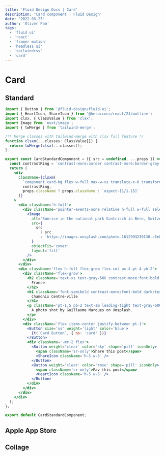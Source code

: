 ```yaml
---
title: 'Fluid Design Docs | Card'
description: 'Card component | Fluid Design'
date: '2022-08-23'
author: 'Oliver Pan'
tags:
  - 'fluid ui'
  - 'react'
  - 'framer motion'
  - 'headless ui'
  - 'tailwindcss'
  - 'card'
---
```


# Card

## Standard

<CodeFrame title='Standard'>
  <CardExamples.Standard />
</CodeFrame>

```jsx
import { Button } from '@fluid-design/fluid-ui';
import { HeartIcon, ShareIcon } from '@heroicons/react/24/outline';
import clsx, { ClassValue } from 'clsx';
import Image from 'next/image';
import { twMerge } from 'tailwind-merge';

/** Merge classes with tailwind-merge with clsx full feature */
function clsxm(...classes: ClassValue[]) {
  return twMerge(clsx(...classes));
}

export const CardStandardComponent = ({ src = undefined, ...props }) => {
  const contrastRing = `contrast-more:border contrast-more:border-gray-800 dark:contrast-more:border-gray-200`;
  return (
    <div
      className={clsxm(
        `component card-bg flex w-full max-w-xs translate-x-0 transform flex-col overflow-hidden rounded-xl bg-gray-50 shadow  dark:bg-gray-900 dark:contrast-more:bg-black`,
        contrastRing,
        props.className ? props.className : `aspect-[1/1.15]`
      )}
    >
      <div className='h-full'>
        <div className='pointer-events-none relative h-full w-full select-none overflow-hidden'>
          <Image
            alt='Sunrise in the national park Gantrisch in Bern, Switzerland. By Alain from Unsplash.'
            src={
              src
                ? src
                : `https://images.unsplash.com/photo-1612993239130-c5e816a63d8d?ixlib=rb-1.2.1&ixid=MnwxMjA3fDB8MHxwaG90by1wYWdlfHx8fGVufDB8fHx8&auto=format&fit=crop&w=1587&q=80`
            }
            objectFit='cover'
            layout='fill'
          />
        </div>
      </div>
      <div className='flex h-full flex-grow flex-col px-4 pt-4 pb-2'>
        <div className='flex-grow'>
          <h2 className='text-xs text-gray-500 contrast-more:font-bold contrast-more:text-gray-700 dark:text-gray-500 dark:contrast-more:text-gray-300'>
            France
          </h2>
          <h1 className='font-semibold contrast-more:font-bold dark:text-gray-100'>
            Chamonix Centre-ville
          </h1>
          <p className='pt-1.5 pb-2 text-sm leading-tight text-gray-600 contrast-more:font-medium contrast-more:text-gray-900 dark:text-gray-300 dark:contrast-more:text-gray-100'>
            A photo shot by Guillaume Marques on Unsplash.
          </p>
        </div>
        <div className='flex items-center justify-between pt-1'>
          <Button size='xs' weight='light' color='blue'>
            {t(`Card Button`, { ns: 'card' })}
          </Button>
          <div className='-mr-2 flex'>
            <Button weight='clear' color='sky' shape='pill' iconOnly>
              <span className='sr-only'>Share this post</span>
              <ShareIcon className='h-5 w-5' />
            </Button>
            <Button weight='clear' color='rose' shape='pill' iconOnly>
              <span className='sr-only'>Fav this post</span>
              <HeartIcon className='h-5 w-5' />
            </Button>
          </div>
        </div>
      </div>
    </div>
  );
};

export default CardStandardComponent;
```

## Apple App Store

<CodeFrame title='Standard'>
  <CardExamples.AppleStore />
</CodeFrame>

## Collage

<CodeFrame title='Collage'>
  <CardExamples.Collage />
</CodeFrame>
